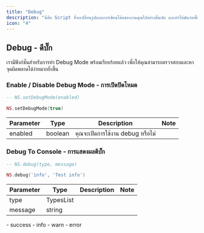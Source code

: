 ```yaml
---
title: "Debug"
description: "นี่คือ Script ที่จะเปลี่ยนรูปแบบการเขียนโค้ดของงานคุณไปอย่างสิ้นเชิง และทำให้มันง่ายขึ้นด้วย 999s-bridge ของพวกเรา"
icon: "4"
---
```


## Debug - ดีบั๊ก

เรามีฟังก์ชั่นสำหรับการทำ Debug Mode พร้อมเรียบร้อยแล้ว เพื่อให้คุณสามารถตรวจสอบและหาจุดผิดพลาดได้ง่ายมากยิ่งขึ้น

### Enable / Disable Debug Mode - การเปิดปิดโหมด

```lua
-- NS.setDebugMode(enabled)

NS.setDebugMode(true)
```

| Parameter | Type    | Description                      | Note |
| --------- | ------- | -------------------------------- | ---- |
| enabled   | boolean | คุณจะเปิดการใช้งาน debug หรือไม่ |      |

### Debug To Console - การแสดงผลดีบั๊ก

```lua
-- NS.debug(type, message)

NS.debug('info', 'Test info')
```

| Parameter | Type      | Description | Note |
| --------- | --------- | ----------- | ---- |
| type      | TypesList |             |      |
| message   | string    |             |      |

<ResponseField name="TypesList" type="enum" required>
  - success
  - info
  - warn
  - error
</ResponseField>